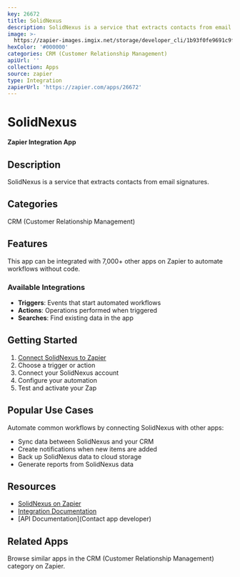 ```yaml
---
key: 26672
title: SolidNexus
description: SolidNexus is a service that extracts contacts from email signatures.
image: >-
  https://zapier-images.imgix.net/storage/developer_cli/1b93f0fe9691c9fd7cccaf2886864b9e.png?auto=format%2Ccompress&ixlib=python-3.0.0&q=50
hexColor: '#000000'
categories: CRM (Customer Relationship Management)
apiUrl: ''
collection: Apps
source: zapier
type: Integration
zapierUrl: 'https://zapier.com/apps/26672'
---
```

# SolidNexus

**Zapier Integration App**

## Description

SolidNexus is a service that extracts contacts from email signatures.

## Categories

CRM (Customer Relationship Management)

## Features

This app can be integrated with 7,000+ other apps on Zapier to automate workflows without code.

### Available Integrations

- **Triggers**: Events that start automated workflows
- **Actions**: Operations performed when triggered
- **Searches**: Find existing data in the app

## Getting Started

1. [Connect SolidNexus to Zapier](https://zapier.com/apps/26672)
2. Choose a trigger or action
3. Connect your SolidNexus account
4. Configure your automation
5. Test and activate your Zap

## Popular Use Cases

Automate common workflows by connecting SolidNexus with other apps:

- Sync data between SolidNexus and your CRM
- Create notifications when new items are added
- Back up SolidNexus data to cloud storage
- Generate reports from SolidNexus data

## Resources

- [SolidNexus on Zapier](https://zapier.com/apps/26672)
- [Integration Documentation](https://zapier.com/apps/26672/integrations)
- [API Documentation](Contact app developer)

## Related Apps

Browse similar apps in the CRM (Customer Relationship Management) category on Zapier.
